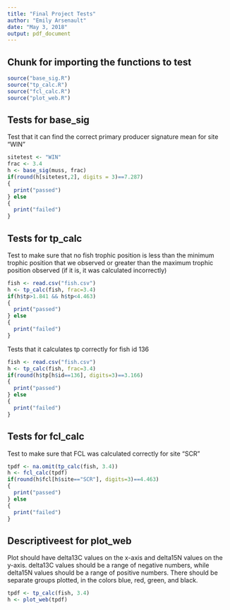 ```yaml
---
title: "Final Project Tests"
author: "Emily Arsenault"
date: "May 3, 2018"
output: pdf_document
---
```


## Chunk for importing the functions to test

```r
source("base_sig.R")
source("tp_calc.R")
source("fcl_calc.R")
source("plot_web.R")
```

## Tests for base_sig

Test that it can find the correct primary producer signature mean for site "WIN"

```r
sitetest <- "WIN"
frac <- 3.4
h <- base_sig(muss, frac)
if(round(h[sitetest,2], digits = 3)==7.287)
{
  print("passed")
} else
{
  print("failed")
}
```

## Tests for tp_calc

Test to make sure that no fish trophic position is less than the minimum trophic position that we observed or greater than the maximum trophic position observed (if it is, it was calculated incorrectly)

```r
fish <- read.csv("fish.csv")
h <- tp_calc(fish, frac=3.4)
if(h$tp>1.841 && h$tp<4.463)
{
  print("passed")
} else
{
  print("failed")
}
```

Tests that it calculates tp correctly for fish id 136

```r
fish <- read.csv("fish.csv")
h <- tp_calc(fish, frac=3.4)
if(round(h$tp[h$id==136], digits=3)==3.166)
{
  print("passed")
} else
{
  print("failed")
}
```
  
## Tests for fcl_calc

Test to make sure that FCL was calculated correctly for site "SCR"

```r
tpdf <- na.omit(tp_calc(fish, 3.4))
h <- fcl_calc(tpdf)
if(round(h$fcl[h$site=="SCR"], digits=3)==4.463)
{
  print("passed")
} else
{
  print("failed")
}
```

## Descriptiveest for plot_web  

Plot should have delta13C values on the x-axis and delta15N values on the y-axis. delta13C values should be a range of negative numbers, while delta15N values should be a range of positive numbers. There should be separate groups plotted, in the colors blue, red, green, and black.  

```r
tpdf <- tp_calc(fish, 3.4)
h <- plot_web(tpdf)
```
